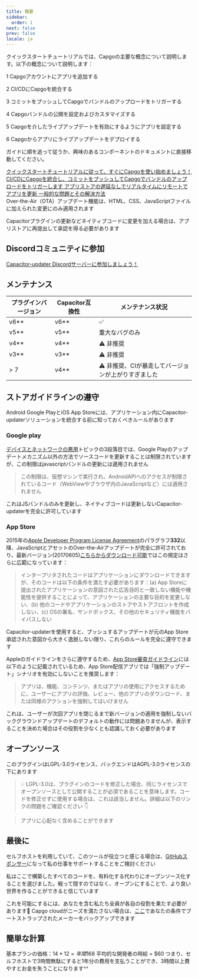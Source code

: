 ```yaml
---
title: 概要
sidebar:
  order: 1
next: false
prev: false
locale: ja
---
```



クイックスタートチュートリアルでは、Capgoの主要な概念について説明します。以下の概念について説明します：

<Steps>

1 Capgoアカウントにアプリを追加する

2 CI/CDにCapgoを統合する

3 コミットをプッシュしてCapgoでバンドルのアップロードをトリガーする

4 Capgoバンドルの公開を設定およびカスタマイズする

5 Capgoを介したライブアップデートを有効にするようにアプリを設定する

6 Capgoからアプリにライブアップデートをデプロイする

</Steps>

ガイドに順を追って従うか、興味のあるコンポーネントのドキュメントに直接移動してください。

<CardGrid stagger>
  <a href="/docs/getting-started/add-an-app/" ><Card title="チュートリアルを開始" icon="rocket" >
    クイックスタートチュートリアルに従って、すぐにCapgoを使い始めましょう！
  </Card></a>
  <a href="/docs/getting-started/deploy/"><Card title="簡単に統合" icon="pencil">
    CI/CDにCapgoを統合し、コミットをプッシュしてCapgoでバンドルのアップロードをトリガーします
  </Card></a>
  <a href="/docs/getting-started/live-updates"><Card title="ライブアップデートのドキュメント" icon="setting">
    アプリストアの遅延なしでリアルタイムにリモートでアプリを更新
  </Card></a>
  <a href="/docs/getting-started/trouble-shooting"><Card title="トラブルシューティング" icon="open-book">
    一般的な問題とその解決方法
  </Card></a>
</CardGrid>

<Aside type="tip">
Over-the-Air（OTA）アップデート機能は、HTML、CSS、JavaScriptファイルに加えられた変更にのみ適用されます

Capacitorプラグインの更新などネイティブコードに変更を加える場合は、アプリストアに再提出して承認を得る必要があります
</Aside>

## Discordコミュニティに参加

[Capacitor-updater Discordサーバーに参加しましょう！](https://discordcom/invite/VnYRvBfgA6)

## メンテナンス

| プラグインバージョン | Capacitor互換性 | メンテナンス状況 |
| -------------- | ----------------------- | ----------------- |
| v6\*\* | v6\*\* | ✅ |
| v5\*\* | v5\*\* | 重大なバグのみ |
| v4\*\* | v4\*\* | ⚠️ 非推奨 |
| v3\*\* | v3\*\* | ⚠️ 非推奨 |
| > 7 | v4\*\* | ⚠️ 非推奨、CIが暴走してバージョンが上がりすぎました |

## ストアガイドラインの遵守

Android Google PlayとiOS App Storeには、アプリケーション内にCapacitor-updaterソリューションを統合する前に知っておくべきルールがあります

### Google play

[デバイスとネットワークの悪用](https://supportgooglecom/googleplay/android-developer/answer/9888379/?hl=en)トピックの3段落目では、Google Playのアップデートメカニズム以外の方法でソースコードを更新することは制限されていますが、この制限はjavascriptバンドルの更新には適用されません
> この制限は、仮想マシンで実行され、AndroidAPIへのアクセスが制限されているコード（WebViewやブラウザ内のJavaScriptなど）には適用されません

これはJSバンドルのみを更新し、ネイティブコードは更新しないCapacitor-updaterを完全に許可しています

### App Store

2015年の[Apple Developer Program License Agreement](https://developerapplecom/programs/ios/information/)のパラグラフ**332**以降、JavaScriptとアセットのOver-the-Airアップデートが完全に許可されており、最新バージョン(20170605)[こちらからダウンロード可能](https://developerapplecom/terms/)ではこの規定はさらに広範になっています：

> インタープリタされたコードはアプリケーションにダウンロードできますが、そのコードは以下の条件を満たす必要があります：(a) App Storeに提出されたアプリケーションの意図された広告目的と一致しない機能や機能性を提供することによって、アプリケーションの主要な目的を変更しない、(b) 他のコードやアプリケーションのストアやストアフロントを作成しない、(c) OSの署名、サンドボックス、その他のセキュリティ機能をバイパスしない

Capacitor-updaterを使用すると、プッシュするアップデートが元のApp Store承認された意図から大きく逸脱しない限り、これらのルールを完全に遵守できます

Appleのガイドラインをさらに遵守するため、[App Store審査ガイドライン](https://developerapplecom/app-store/review/guidelines/)には以下のように記載されているため、App Store配信アプリでは「強制アップデート」シナリオを有効にしないことを推奨します：

> アプリは、機能、コンテンツ、またはアプリの使用にアクセスするために、ユーザーにアプリの評価、レビュー、他のアプリのダウンロード、または同様のアクションを強制してはいけません

これは、ユーザーが次回アプリを閉じるまで新バージョンの適用を強制しないバックグラウンドアップデートのデフォルトの動作には問題ありませんが、表示することを決めた場合はその役割を少なくとも認識しておく必要があります

## オープンソース

このプラグインはLGPL-3.0ライセンス、バックエンドはAGPL-3.0ライセンスの下にあります

> 💡 LGPL-3.0は、プラグインのコードを修正した場合、同じライセンスでオープンソースとして公開することが必須であることを意味します。コードを修正せずに使用する場合は、これは該当しません。詳細は以下のリンクの問題をご確認ください 👇

<LinkCard
	title="ライセンスについて?"
	href="https://githubcom/Cap-go/capacitor-updater/issues/7"
/>

<LinkCard
	title="ドキュメントを読む代わりにGPTS Capgoを使用してヘルプを得る"
	href="https://chatopenaicom/g/g-3dMwHbF2w-capgo-doc-gpt"
/>

> アプリに心配なく含めることができます

## 最後に

セルフホストを利用していて、このツールが役立つと感じる場合は、[GitHubスポンサー](https://githubcom/sponsors/riderx/)になって私の仕事をサポートすることをご検討ください

私はここで構築したすべてのコードを、有料化する代わりにオープンソース化することを選びました。戦って隠すのではなく、オープンにすることで、より良い世界を作ることができると信じています

これを可能にするには、あなたを含む私たち全員が各自の役割を果たす必要があります🥹 Capgo cloudがニーズを満たさない場合は、[ここ](https://githubcom/sponsors/riderx/)であなたの条件でブートストラップされたメーカーをバックアップできます

## 簡単な計算

基本プランの価格：$14*12 = 年間$168
平均的な開発者の時給 = $60
つまり、セルフホストで3時間無駄にすると1年分の費用を支払うことができ、3時間以上費やすとお金を失うことになります^^